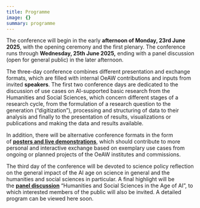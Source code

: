 ```yaml
---
title: Programme
image: {}
summary: programme
---
```

The conference will begin in the early **afternoon of Monday, 23rd June 2025**, with the opening ceremony and the first plenary. The conference runs through **Wednesday, 25th June 2025,** ending with a panel discussion (open for general public) in the later afternoon.

The three-day conference combines different presentation and exchange formats, which are filled with internal OeAW contributions and inputs from invited **speakers**. The first two conference days are dedicated to the discussion of use cases on AI-supported basic research from the Humanities and Social Sciences, which concern different stages of a research cycle, from the formulation of a research question to the generation (“digitization”), processing and structuring of data to their analysis and finally to the presentation of results, visualizations or publications and making the data and results available.

In addition, there will be alternative conference formats in the form of [**posters and live demonstrations**](https://www.oeaw.ac.at/conference/ai-meets-hss/en/registration-submission/), which should contribute to more personal and interactive exchange based on exemplary use cases from ongoing or planned projects of the OeAW institutes and commissions.

The third day of the conference will be devoted to science policy reflection on the general impact of the AI age on science in general and the humanities and social sciences in particular. A final highlight will be the [**panel discussion**](https://www.oeaw.ac.at/conference/ai-meets-hss/en/podiumsdiskussion/) “Humanities and Social Sciences in the Age of AI”, to which interested members of the public will also be invited. A detailed program can be viewed here soon.
